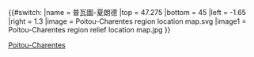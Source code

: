 {{#switch:{{{1}}}
|name   = 普瓦圖-夏朗德
|top    = 47.275
|bottom = 45
|left   = -1.65
|right  = 1.3
|image  = Poitou-Charentes region location map.svg
|image1 = Poitou-Charentes region relief location map.jpg
}}<noinclude>{{Location map/Info}}
{{Documentation}}

[[Category:法國各大區地理位置圖模板|Poitou-Charentes]]

</noinclude>